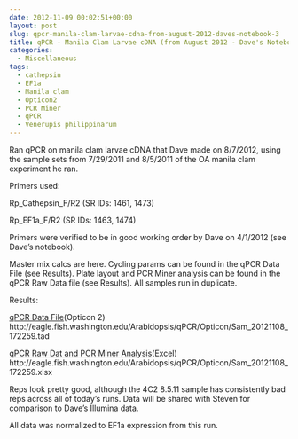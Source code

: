 ```yaml
---
date: 2012-11-09 00:02:51+00:00
layout: post
slug: qpcr-manila-clam-larvae-cdna-from-august-2012-daves-notebook-3
title: qPCR - Manila Clam Larvae cDNA (from August 2012 - Dave's Notebook)
categories:
  - Miscellaneous
tags:
  - cathepsin
  - EF1a
  - Manila clam
  - Opticon2
  - PCR Miner
  - qPCR
  - Venerupis philippinarum
---
```


Ran qPCR on manila clam larvae cDNA that Dave made on 8/7/2012, using the sample sets from 7/29/2011 and 8/5/2011 of the OA manila clam experiment he ran.

Primers used:

Rp_Cathepsin_F/R2 (SR IDs: 1461, 1473)

Rp_EF1a_F/R2 (SR IDs: 1463, 1474)

Primers were verified to be in good working order by Dave on 4/1/2012 (see Dave's notebook).

Master mix calcs are here. Cycling params can be found in the qPCR Data File (see Results). Plate layout and PCR Miner analysis can be found in the qPCR Raw Data file (see Results). All samples run in duplicate.

Results:

[qPCR Data File](https://eagle.fish.washington.edu/Arabidopsis/qPCR/Opticon/Sam_20121108_172259.tad)(Opticon 2) http://eagle.fish.washington.edu/Arabidopsis/qPCR/Opticon/Sam_20121108_172259.tad

[qPCR Raw Dat and PCR Miner Analysis](https://eagle.fish.washington.edu/Arabidopsis/qPCR/Opticon/Sam_20121108_172259.xlsx)(Excel) http://eagle.fish.washington.edu/Arabidopsis/qPCR/Opticon/Sam_20121108_172259.xlsx

Reps look pretty good, although the 4C2 8.5.11 sample has consistently bad reps across all of today's runs. Data will be shared with Steven for comparison to Dave's Illumina data.

All data was normalized to EF1a expression from this run.
